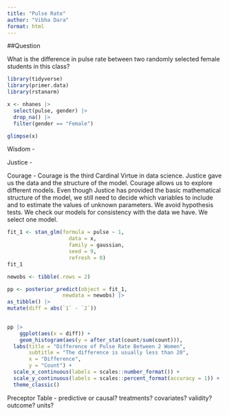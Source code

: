 ```yaml
---
title: "Pulse Rate"
author: "Vibha Dara"
format: html
---
```


##Question

What is the difference in pulse rate between two randomly selected female students in this class?

```r
library(tidyverse)
library(primer.data)
library(rstanarm)
```

```r
x <- nhanes |>
  select(pulse, gender) |>
  drop_na() |>
  filter(gender == "Female")
```

```r
glimpse(x)
```

Wisdom - 

Justice - 

Courage - Courage is the third Cardinal Virtue in data science. Justice gave us the data and the structure of the model. Courage allows us to explore different models. Even though Justice has provided the basic mathematical structure of the model, we still need to decide which variables to include and to estimate the values of unknown parameters. We avoid hypothesis tests. We check our models for consistency with the data we have. We select one model.

```r
fit_1 <- stan_glm(formula = pulse ~ 1, 
                    data = x, 
                    family = gaussian,
                    seed = 9,
                    refresh = 0)
fit_1
```
```r
newobs <- tibble(.rows = 2)

pp <- posterior_predict(object = fit_1, 
                  newdata = newobs) |> 
as_tibble() |> 
mutate(diff = abs(`1` - `2`))
  
```

```r
pp |>
    ggplot(aes(x = diff)) +
    geom_histogram(aes(y = after_stat(count/sum(count))),                     bins = 100) +
  labs(title = "Difference of Pulse Rate Between 2 Women", 
       subtitle = "The difference is usually less than 20",        
       x = "Difference", 
       y = "Count") +
  scale_x_continuous(labels = scales::number_format()) +
  scale_y_continuous(labels = scales::percent_format(accuracy = 1)) +
  theme_classic()
```


Preceptor Table -
predictive or causal?
treatments?
covariates?
validity? 
outcome?
units?


